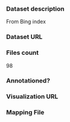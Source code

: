 ### Dataset description

From Bing index

### Dataset URL

### Files count

98

### Annotationed?

### Visualization URL

### Mapping File